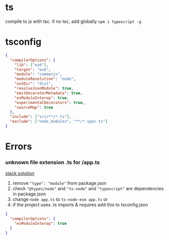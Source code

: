 # ts

compile to js with tsc. if no tsc, add globally `npm i typescript -g`

# tsconfig

```json
{
  "compilerOptions": {
    "lib": ["es6"],
    "target": "es6",
    "module": "commonjs",
    "moduleResolution": "node",
    "outDir": "dist",
    "resolveJsonModule": true,
    "emitDecoratorMetadata": true,
    "esModuleInterop": true,
    "experimentalDecorators": true,
    "sourceMap": true
  },
  "include": ["src/**/*.ts"],
  "exclude": ["node_modules", "**/*.spec.ts"]
}
```

# Errors

### unknown file extension .ts for /app.ts

[stack solution](https://stackoverflow.com/questions/62096269/cant-run-my-node-js-typescript-project-typeerror-err-unknown-file-extension)

1. remove `"type": "module"` from package.json
2. check `"@types/node"` and `"ts-node"` and `"typescript"` are dependencies in package.json
3. change `node app.ts` to `ts-node-esm app.ts`
   or
4. if the project uses .ts imports & requires add this to tsconfig.json

```json
{
  "compilerOptions": {
    "esModuleInterop": true
  }
}
```
